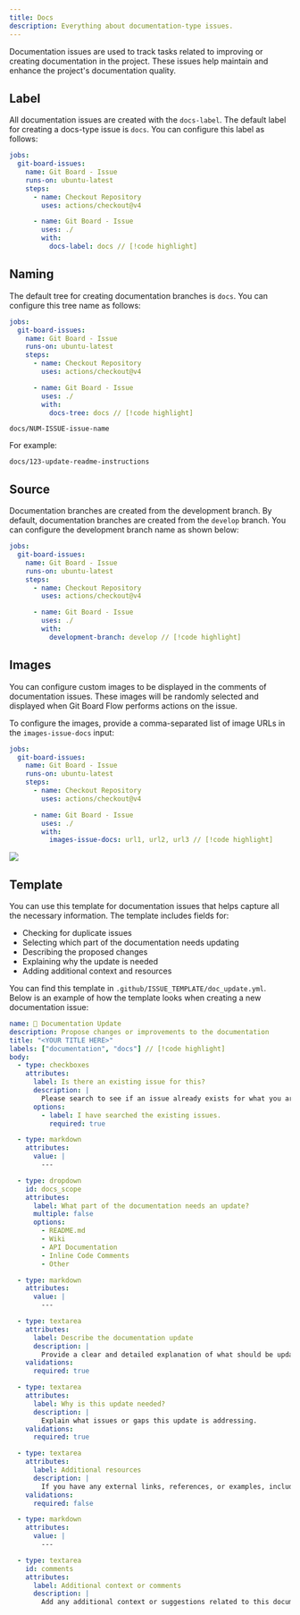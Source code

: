 ```yaml
---
title: Docs
description: Everything about documentation-type issues.
---
```


Documentation issues are used to track tasks related to improving or creating documentation in the project. These issues help maintain and enhance the project's documentation quality.

## Label

All documentation issues are created with the `docs-label`. The default label for creating a docs-type issue is `docs`. You can configure this label as follows:

```yml
jobs:
  git-board-issues:
    name: Git Board - Issue
    runs-on: ubuntu-latest
    steps:
      - name: Checkout Repository
        uses: actions/checkout@v4

      - name: Git Board - Issue
        uses: ./
        with:
          docs-label: docs // [!code highlight]
```

## Naming

The default tree for creating documentation branches is `docs`. You can configure this tree name as follows:

```yml
jobs:
  git-board-issues:
    name: Git Board - Issue
    runs-on: ubuntu-latest
    steps:
      - name: Checkout Repository
        uses: actions/checkout@v4

      - name: Git Board - Issue
        uses: ./
        with:
          docs-tree: docs // [!code highlight]
```

```
docs/NUM-ISSUE-issue-name
```

For example:
```
docs/123-update-readme-instructions
```

## Source

Documentation branches are created from the development branch. By default, documentation branches are created from the `develop` branch. You can configure the development branch name as shown below:

```yml
jobs:
  git-board-issues:
    name: Git Board - Issue
    runs-on: ubuntu-latest
    steps:
      - name: Checkout Repository
        uses: actions/checkout@v4

      - name: Git Board - Issue
        uses: ./
        with:
          development-branch: develop // [!code highlight]
```

## Images

You can configure custom images to be displayed in the comments of documentation issues. These images will be randomly selected and displayed when Git Board Flow performs actions on the issue.

To configure the images, provide a comma-separated list of image URLs in the `images-issue-docs` input:

```yml
jobs:
  git-board-issues:
    name: Git Board - Issue
    runs-on: ubuntu-latest
    steps:
      - name: Checkout Repository
        uses: actions/checkout@v4

      - name: Git Board - Issue
        uses: ./
        with:
          images-issue-docs: url1, url2, url3 // [!code highlight]
```

<Image zoom src="https://media2.giphy.com/media/v1.Y2lkPTc5MGI3NjExeHNrY2JseXlwNmY3bTI2aDd3eXp4N2pjMHJtNDBiYWg3OHE3Zmd5aCZlcD12MV9pbnRlcm5hbF9naWZfYnlfaWQmY3Q9Zw/ROlbnsc7aCIL6Icq6h/giphy.gif" />

## Template

You can use this template for documentation issues that helps capture all the necessary information. The template includes fields for:

- Checking for duplicate issues
- Selecting which part of the documentation needs updating
- Describing the proposed changes
- Explaining why the update is needed
- Adding additional context and resources

You can find this template in `.github/ISSUE_TEMPLATE/doc_update.yml`. Below is an example of how the template looks when creating a new documentation issue:

```yml
name: 📝 Documentation Update
description: Propose changes or improvements to the documentation
title: "<YOUR TITLE HERE>"
labels: ["documentation", "docs"] // [!code highlight]
body:
  - type: checkboxes
    attributes:
      label: Is there an existing issue for this?
      description: |
        Please search to see if an issue already exists for what you are proposing.
      options:
        - label: I have searched the existing issues.
          required: true

  - type: markdown
    attributes:
      value: |
        ---

  - type: dropdown
    id: docs_scope
    attributes:
      label: What part of the documentation needs an update?
      multiple: false
      options:
        - README.md
        - Wiki
        - API Documentation
        - Inline Code Comments
        - Other

  - type: markdown
    attributes:
      value: |
        ---

  - type: textarea
    attributes:
      label: Describe the documentation update
      description: |
        Provide a clear and detailed explanation of what should be updated or added.
    validations:
      required: true

  - type: textarea
    attributes:
      label: Why is this update needed?
      description: |
        Explain what issues or gaps this update is addressing.
    validations:
      required: true

  - type: textarea
    attributes:
      label: Additional resources
      description: |
        If you have any external links, references, or examples, include them here.
    validations:
      required: false

  - type: markdown
    attributes:
      value: |
        ---

  - type: textarea
    id: comments
    attributes:
      label: Additional context or comments
      description: |
        Add any additional context or suggestions related to this documentation update.

```
